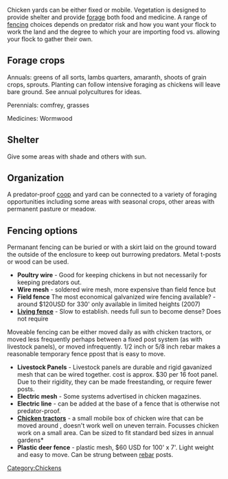 Chicken yards can be either fixed or mobile. Vegetation is designed to provide shelter and provide [[forage]] both food and medicine. A range of [[fencing]] choices depends on predator risk and how you want your flock to work the land and the degree to which your are importing food vs. allowing your flock to gather their own.

== Forage crops ==

Annuals: greens of all sorts, lambs quarters, amaranth, shoots of grain crops, sprouts. Planting can follow intensive foraging as chickens will leave bare ground. See annual polycultures for ideas.

Perennials: comfrey, grasses

Medicines: Wormwood

== Shelter ==

Give some areas with shade and others with sun.

== Organization ==

A predator-proof [[chicken coop|coop]] and yard can be connected to a variety of foraging opportunities including some areas with seasonal crops, other areas with permanent pasture or meadow.

== Fencing options ==

Permanant fencing can be buried or with a skirt laid on the ground toward the outside of the enclosure to keep out burrowing predators. Metal t-posts or wood can be used.

* '''Poultry wire''' - Good for keeping chickens in but not necessarily for keeping predators out.
* '''Wire mesh''' - soldered wire mesh, more expensive than field fence but
* '''Field fence''' The most economical galvanized wire fencing available? - around $120USD for 330' only available in limited heights (2007)
* '''[[Living fence]]''' - Slow to establish. needs full sun to become dense? Does not require 

Moveable fencing can be either moved daily as with chicken tractors, or moved less frequently perhaps between a fixed post system (as with livestock panels), or moved infrequently. 1/2 inch or 5/8 inch rebar makes a reasonable temporary fence ppost that is easy to move.

* '''Livestock Panels''' - Livestock panels are durable and rigid gavanized mesh that can be wired together. cost is approx. $30 per 16 foot panel. Due to their rigidity, they can be made freestanding, or require fewer posts.
* '''Electric mesh''' - Some systems advertised in chicken magazines.
* '''Electric line''' - can be added at the base of a fence that is otherwise not predator-proof.
* '''[[Chicken tractor]]s''' - a small mobile box of chicken wire that can be moved around , doesn't work well on uneven terrain. Focusses chicken work on a small area. Can be sized to fit standard bed sizes in annual gardens*
* '''Plastic deer fence''' - plastic mesh, $60 USD for 100' x 7'. Light weight and easy to move. Can be strung between [[rebar]] posts. 

{{PermacultureInfo}}

[[Category:Chickens]]